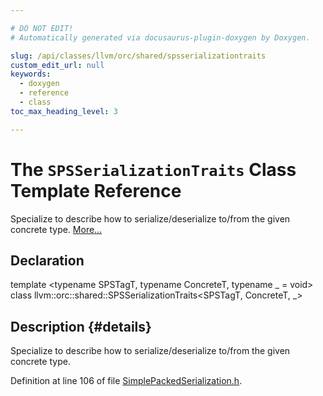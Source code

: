 ```yaml
---

# DO NOT EDIT!
# Automatically generated via docusaurus-plugin-doxygen by Doxygen.

slug: /api/classes/llvm/orc/shared/spsserializationtraits
custom_edit_url: null
keywords:
  - doxygen
  - reference
  - class
toc_max_heading_level: 3

---
```





# The `SPSSerializationTraits` Class Template Reference

<DoxygenPage pluginConfig={pluginConfig}>

Specialize to describe how to serialize/deserialize to/from the given concrete type. <a href="#details">More...</a>

## Declaration

<CodeBlock>template &lt;typename SPSTagT, typename ConcreteT, typename &#95; = void&gt;
class llvm::orc::shared::SPSSerializationTraits&lt;SPSTagT, ConcreteT, &#95;&gt;</CodeBlock>

## Description {#details}

Specialize to describe how to serialize/deserialize to/from the given concrete type.

Definition at line 106 of file <a href="/docs/api/files/include/include/llvm/include/llvm/executionengine/include/llvm/executionengine/orc/include/llvm/executionengine/orc/shared/simplepackedserialization-h">SimplePackedSerialization.h</a>.

</DoxygenPage>
